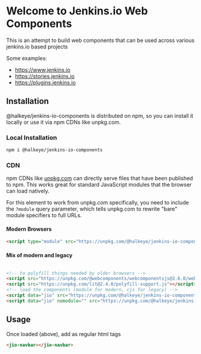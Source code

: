 
<Meta title="Example/Introduction" />

# Welcome to Jenkins.io Web Components

This is an attempt to build web components that can be used across various jenkins.io based projects

Some examples:

* https://www.jenkins.io
* https://stories.jenkins.io
* https://plugins.jenkins.io

## Installation

@halkeye/jenkins-io-components is distributed on npm, so you can install it locally or use it via npm CDNs like unpkg.com.

### Local Installation

```bash
npm i @halkeye/jenkins-io-components
```

### CDN

npm CDNs like [unpkg.com]() can directly serve files that have been published to npm. This works great for standard JavaScript modules that the browser can load natively.

For this element to work from unpkg.com specifically, you need to include the `?module` query parameter, which tells unpkg.com to rewrite "bare" module specifiers to full URLs.

#### Modern Browsers 

```html
<script type="module" src="https://unpkg.com/@halkeye/jenkins-io-components?module"></script>
```

#### Mix of modern and legacy

```html

<!-- to polyfill things needed by older browsers -->
<script src="https://unpkg.com/@webcomponents/webcomponentsjs@2.6.0/webcomponents-loader.js"></script>
<script src="https://unpkg.com/lit@2.4.0/polyfill-support.js"></script>
<!-- load the components (module for modern, cjs for legacy) -->
<script data="jio" src="https://unpkg.com/@halkeye/jenkins-io-components?module" type="module"></script>
<script data="jio" nomodule="" src="https://unpkg.com/@halkeye/jenkins-io-components"></script>
````

## Usage

Once loaded (above), add as regular html tags

```html
<jio-navbar></jio-navbar>
```
